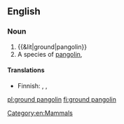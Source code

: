 ==English==
{{rfi|en}}
{{wikipedia|pangolin}}
{{wikispecies|Manis temmincki}}

===Noun===
{{en-noun|~|s}}

# {{&lit|ground|pangolin}}
# A species of [[pangolin]], {{taxlink|Manis temmincki|species|noshow=1}}

====Translations====
{{trans-top|species of pangolin}}
* Finnish: {{t|fi|temminckinmuurahaiskäpy}}, {{t|fi|kapinmuurahaiskäpy}}, {{t|fi|aromuurahaiskäpy}}
{{trans-mid}}
{{trans-bottom}}

[[Category:en:Mammals]]

[[pl:ground pangolin]]
[[fi:ground pangolin]]